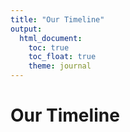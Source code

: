 ```yaml
---
title: "Our Timeline"
output: 
  html_document:
    toc: true
    toc_float: true
    theme: journal
---
```


# Our Timeline


